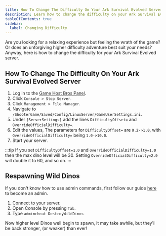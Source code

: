 ```yaml
---
title: How To Change The Difficulty On Your Ark Survival Evolved Server
description: Learn how to change the difficulty on your Ark Survival Evolved server.
tableOfContents: true
sidebar:
  label: Changing Difficulty
---
```


Are you looking for a relaxing experience but feeling the wrath of the game? Or does an unforgiving higher difficulty adventure best suit your needs? Anyway, here is how to change the difficulty for your Ark Survival Evolved server.

## How To Change The Difficulty On Your Ark Survival Evolved Server

1. Log in to the [Game Host Bros Panel](https://panel.gamehostbros.com/).
2. Click `Console > Stop Server`.
2. Click `Management > File Manager`.
3. Navigate to `/ShooterGame/Saved/Config/LinuxServer/GameUserSettings.ini`.
4. Under `[ServerSettings]` add the lines `DifficultyOffset=` and `OverrideOfficialDifficulty=`.
5. Edit the values, The parameters for `DifficultyOffset=` are `0.2->1.0`, with `OverrideOfficialDifficulty=` being `1.0->10.0`.
6. Start your server.

:::tip
If you set `DifficultyOffset=1.0` and `OverrideOfficialDifficulty=1.0` then the max dino level will be 30. Setting `OverrideOfficialDifficulty=2.0` will double it to 60, and so on.
:::

## Respawning Wild Dinos

If you don't know how to use admin commands, first follow our guide [here](https://guides.gamehostbros.com/games/ark-survival-evolved/adding-admins/) to become an admin. 

1. Connect to your server.
2. Open Console by pressing `Tab`.
3. Type `admincheat DestroyWildDinos`

Now higher level Dinos well begin to spawn, it may take awhile, but they'll be back stronger, (or weaker) than ever!

